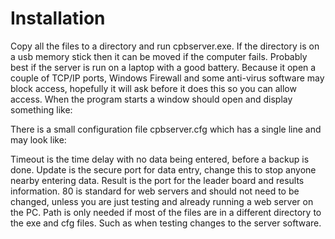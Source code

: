 = Installation =

Copy all the files to a directory and run cpbserver.exe. If the directory is on a usb memory stick then it can be moved if the computer fails. Probably best if the server is run on a laptop with a good battery. Because it open a couple of TCP/IP ports, Windows Firewall and some anti-virus software may block access, hopefully it will ask before it does this so you can allow access.
When the program starts a window should open and display something like:

{{{Server address 192.168.1.64 ports 80, 4023}}}

There is a small configuration file cpbserver.cfg which has a single line and may look like:

{{{?Path=&Result=80&Update=4023&Timeout=20 }}}

Timeout is the time delay with no data being entered, before a backup is done. Update is the secure port for data entry, change this to stop anyone nearby entering data. Result is the port for the leader board and results information. 80 is standard for web servers and should not need to be changed, unless you are just testing and already running a web server on the PC. Path is only needed if most of the files are in a different directory to the exe and cfg files. Such as when testing changes to the server software.

{{{?Path=E:\Archery\Server\CPBserver\&Result=83&Update=4023&Timeout=30 }}}
